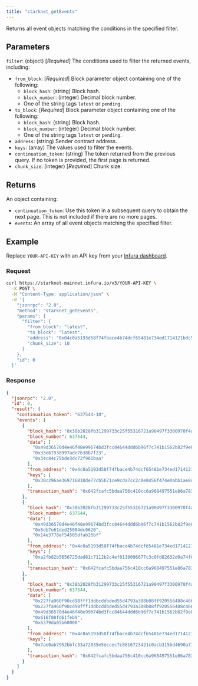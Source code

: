 ```yaml
---
title: "starknet_getEvents"
---
```



Returns all event objects matching the conditions in the specified filter.

## Parameters

`filter`: (object) [*Required*] The conditions used to filter the returned events, including:

- `from_block`: [*Required*] Block parameter object containing one of the following:
  - `block_hash`: (string) Block hash.
  - `block_number`: (integer) Decimal block number.
  - One of the string tags `latest` or `pending`.
- `to_block`: [*Required*] Block parameter object containing one of the following:
  - `block_hash`: (string) Block hash.
  - `block_number`: (integer) Decimal block number.
  - One of the string tags `latest` or `pending`.
- `address`: (string) Sender contract address.
- `keys`: (array) The values used to filter the events.
- `continuation_token`: (string) The token returned from the previous query.
  If no token is provided, the first page is returned.
- `chunk_size`: (integer) [*Required*] Chunk size.

## Returns

An object containing:

- `continuation_token`: Use this token in a subsequent query to obtain the next page.
  This is not included if there are no more pages.
- `events`: An array of all event objects matching the specified filter.

## Example

Replace `YOUR-API-KEY` with an API key from your [Infura dashboard](https://infura.io/dashboard).

### Request

<Tabs>
<TabItem value="cURL">

```bash
curl https://starknet-mainnet.infura.io/v3/YOUR-API-KEY \
  -X POST \
  -H "Content-Type: application/json" \
  -d '{
    "jsonrpc": "2.0",
    "method": "starknet_getEvents",
    "params": {
      "filter": {
        "from_block": "latest",
        "to_block": "latest",
        "address": "0x04c0a5193d58f74fbace4b74dcf65481e734ed1714121bdc571da345540efa05",
        "chunk_size": 10
      }
    },
    "id": 0
  }'
```

</TabItem>
</Tabs>

### Response

<Tabs>
<TabItem value="JSON">

```json
{
  "jsonrpc": "2.0",
  "id": 0,
  "result": {
    "continuation_token": "637544-10",
    "events": [
      {
        "block_hash": "0x38b2028fb31299733c25f55316721a90497f3300970f4a69b8774fe4d8cb600",
        "block_number": 637544,
        "data": [
          "0x49d36570d4e46f48e99674bd3fcc84644ddd6b96f7c741b1562b82f9e004dc7",
          "0x33e67938997ade7b38b7f23",
          "0x34c84c75bde3dc72f961baa"
        ],
        "from_address": "0x4c0a5193d58f74fbace4b74dcf65481e734ed1714121bdc571da345540efa05",
        "keys": [
          "0x30c296ae369716818de77cb5b71ce9cda7cc2c0e8456f474e0abb1ae8d017da"
        ],
        "transaction_hash": "0x642fcafc5bdaa756c410cc6a968497551e86a783a5f21ea34c0f9214c2240af"
      },
      {
        "block_hash": "0x38b2028fb31299733c25f55316721a90497f3300970f4a69b8774fe4d8cb600",
        "block_number": 637544,
        "data": [
          "0x49d36570d4e46f48e99674bd3fcc84644ddd6b96f7c741b1562b82f9e004dc7",
          "0x6db7e61ded25004dc0620",
          "0x14e3778ef54505dfab26bf"
        ],
        "from_address": "0x4c0a5193d58f74fbace4b74dcf65481e734ed1714121bdc571da345540efa05",
        "keys": [
          "0xa2fb82b5656725dad81c7112b2c4ef0119096677c3c0fd82632d0a74f07666"
        ],
        "transaction_hash": "0x642fcafc5bdaa756c410cc6a968497551e86a783a5f21ea34c0f9214c2240af"
      },
      {
        "block_hash": "0x38b2028fb31299733c25f55316721a90497f3300970f4a69b8774fe4d8cb600",
        "block_number": 637544,
        "data": [
          "0x227fa960f90cd98fff1ddbcddbded55d4793a308b08ff920556408c466c5c64",
          "0x227fa960f90cd98fff1ddbcddbded55d4793a308b08ff920556408c466c5c64",
          "0x49d36570d4e46f48e99674bd3fcc84644ddd6b96f7c741b1562b82f9e004dc7",
          "0x616f08fd61feb9",
          "0x6379da05b60000"
        ],
        "from_address": "0x4c0a5193d58f74fbace4b74dcf65481e734ed1714121bdc571da345540efa05",
        "keys": [
          "0x7ae0ab7952bbfc33a72035e5eccec7c8816723421c0acb315bd4690a71d46e"
        ],
        "transaction_hash": "0x642fcafc5bdaa756c410cc6a968497551e86a783a5f21ea34c0f9214c2240af"
      }
    ]
  }
}
```

</TabItem>
</Tabs>
